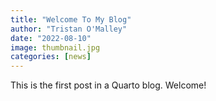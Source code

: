 ```yaml
---
title: "Welcome To My Blog"
author: "Tristan O'Malley"
date: "2022-08-10"
image: thumbnail.jpg
categories: [news]
---
```


This is the first post in a Quarto blog. Welcome!
